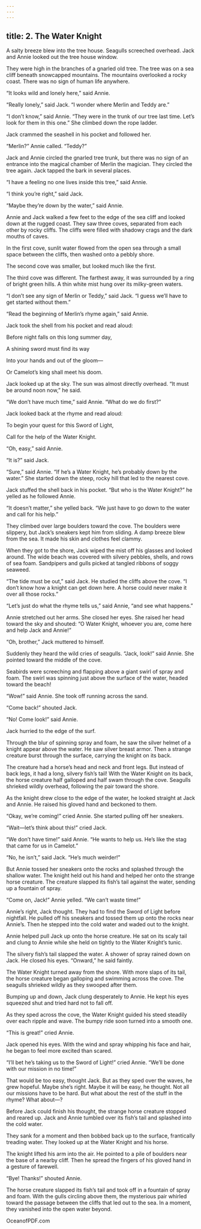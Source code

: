 ```yaml
---
---
---
```

title: 2. The Water Knight
---



A salty breeze blew into the tree house. Seagulls screeched overhead. Jack and Annie looked out the tree house window.

They were high in the branches of a gnarled old tree. The tree was on a sea cliff beneath snowcapped mountains. The mountains overlooked a rocky coast. There was no sign of human life anywhere.

“It looks wild and lonely here,” said Annie.

“Really lonely,” said Jack. “I wonder where Merlin and Teddy are.”



“I don’t know,” said Annie. “They were in the trunk of our tree last time. Let’s look for them in this one.” She climbed down the rope ladder.

Jack crammed the seashell in his pocket and followed her.

“Merlin?” Annie called. “Teddy?”

Jack and Annie circled the gnarled tree trunk, but there was no sign of an entrance into the magical chamber of Merlin the magician. They circled the tree again. Jack tapped the bark in several places.

“I have a feeling no one lives inside this tree,” said Annie.

“I think you’re right,” said Jack.

“Maybe they’re down by the water,” said Annie.

Annie and Jack walked a few feet to the edge of the sea cliff and looked down at the rugged coast. They saw three coves, separated from each other by rocky cliffs. The cliffs were filled with shadowy crags and the dark mouths of caves.

In the first cove, sunlit water flowed from the open sea through a small space between the cliffs, then washed onto a pebbly shore.

The second cove was smaller, but looked much like the first.

The third cove was different. The farthest away, it was surrounded by a ring of bright green hills. A thin white mist hung over its milky-green waters.

“I don’t see any sign of Merlin or Teddy,” said Jack. “I guess we’ll have to get started without them.”

“Read the beginning of Merlin’s rhyme again,” said Annie.

Jack took the shell from his pocket and read aloud:

Before night falls on this long summer day,

A shining sword must find its way

Into your hands and out of the gloom—

Or Camelot’s king shall meet his doom.

Jack looked up at the sky. The sun was almost directly overhead. “It must be around noon now,” he said.

“We don’t have much time,” said Annie. “What do we do first?”

Jack looked back at the rhyme and read aloud:

To begin your quest for this Sword of Light,

Call for the help of the Water Knight.

“Oh, easy,” said Annie.

“It is?” said Jack.

“Sure,” said Annie. “If he’s a Water Knight, he’s probably down by the water.” She started down the steep, rocky hill that led to the nearest cove.

Jack stuffed the shell back in his pocket. “But who is the Water Knight?” he yelled as he followed Annie.

“It doesn’t matter,” she yelled back. “We just have to go down to the water and call for his help.”

They climbed over large boulders toward the cove. The boulders were slippery, but Jack’s sneakers kept him from sliding. A damp breeze blew from the sea. It made his skin and clothes feel clammy.

When they got to the shore, Jack wiped the mist off his glasses and looked around. The wide beach was covered with silvery pebbles, shells, and rows of sea foam. Sandpipers and gulls picked at tangled ribbons of soggy seaweed.

“The tide must be out,” said Jack. He studied the cliffs above the cove. “I don’t know how a knight can get down here. A horse could never make it over all those rocks.”

“Let’s just do what the rhyme tells us,” said Annie, “and see what happens.”

Annie stretched out her arms. She closed her eyes. She raised her head toward the sky and shouted: “O Water Knight, whoever you are, come here and help Jack and Annie!”

“Oh, brother,” Jack muttered to himself.

Suddenly they heard the wild cries of seagulls. “Jack, look!” said Annie. She pointed toward the middle of the cove.

Seabirds were screeching and flapping above a giant swirl of spray and foam. The swirl was spinning just above the surface of the water, headed toward the beach!

“Wow!” said Annie. She took off running across the sand.

“Come back!” shouted Jack.

“No! Come look!” said Annie.

Jack hurried to the edge of the surf.

Through the blur of spinning spray and foam, he saw the silver helmet of a knight appear above the water. He saw silver breast armor. Then a strange creature burst through the surface, carrying the knight on its back.

The creature had a horse’s head and neck and front legs. But instead of back legs, it had a long, silvery fish’s tail! With the Water Knight on its back, the horse creature half galloped and half swam through the cove. Seagulls shrieked wildly overhead, following the pair toward the shore.

As the knight drew close to the edge of the water, he looked straight at Jack and Annie. He raised his gloved hand and beckoned to them.

“Okay, we’re coming!” cried Annie. She started pulling off her sneakers.

“Wait—let’s think about this!” cried Jack.

“We don’t have time!” said Annie. “He wants to help us. He’s like the stag that came for us in Camelot.”

“No, he isn’t,” said Jack. “He’s much weirder!”

But Annie tossed her sneakers onto the rocks and splashed through the shallow water. The knight held out his hand and helped her onto the strange horse creature. The creature slapped its fish’s tail against the water, sending up a fountain of spray.

“Come on, Jack!” Annie yelled. “We can’t waste time!”



Annie’s right, Jack thought. They had to find the Sword of Light before nightfall. He pulled off his sneakers and tossed them up onto the rocks near Annie’s. Then he stepped into the cold water and waded out to the knight.

Annie helped pull Jack up onto the horse creature. He sat on its scaly tail and clung to Annie while she held on tightly to the Water Knight’s tunic.

The silvery fish’s tail slapped the water. A shower of spray rained down on Jack. He closed his eyes. “Onward,” he said faintly.

The Water Knight turned away from the shore. With more slaps of its tail, the horse creature began galloping and swimming across the cove. The seagulls shrieked wildly as they swooped after them.

Bumping up and down, Jack clung desperately to Annie. He kept his eyes squeezed shut and tried hard not to fall off.

As they sped across the cove, the Water Knight guided his steed steadily over each ripple and wave. The bumpy ride soon turned into a smooth one.

“This is great!” cried Annie.

Jack opened his eyes. With the wind and spray whipping his face and hair, he began to feel more excited than scared.

“I’ll bet he’s taking us to the Sword of Light!” cried Annie. “We’ll be done with our mission in no time!”

That would be too easy, thought Jack. But as they sped over the waves, he grew hopeful. Maybe she’s right. Maybe it will be easy, he thought. Not all our missions have to be hard. But what about the rest of the stuff in the rhyme? What about—?

Before Jack could finish his thought, the strange horse creature stopped and reared up. Jack and Annie tumbled over its fish’s tail and splashed into the cold water.

They sank for a moment and then bobbed back up to the surface, frantically treading water. They looked up at the Water Knight and his horse.

The knight lifted his arm into the air. He pointed to a pile of boulders near the base of a nearby cliff. Then he spread the fingers of his gloved hand in a gesture of farewell.

“Bye! Thanks!” shouted Annie.

The horse creature slapped its fish’s tail and took off in a fountain of spray and foam. With the gulls circling above them, the mysterious pair whirled toward the passage between the cliffs that led out to the sea. In a moment, they vanished into the open water beyond.

OceanofPDF.com